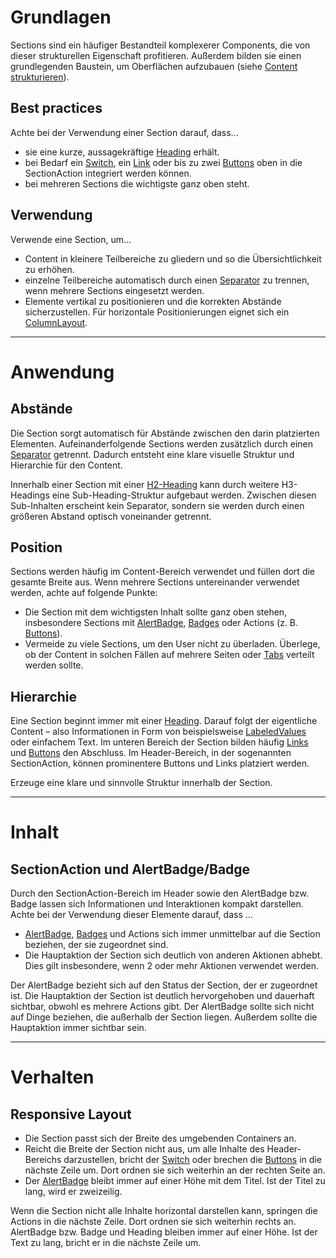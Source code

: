 # Grundlagen

Sections sind ein häufiger Bestandteil komplexerer Components, die von dieser strukturellen Eigenschaft profitieren. Außerdem bilden sie einen grundlegenden Baustein, um Oberflächen aufzubauen (siehe [Content strukturieren](/02-foundations/04-ui-patterns/03-struktur)).

## Best practices

Achte bei der Verwendung einer Section darauf, dass...

- sie eine kurze, aussagekräftige
  [Heading](/03-components/content/heading) erhält.
- bei Bedarf ein [Switch](/03-components/form-controls/switch), ein
  [Link](/03-components/navigations/link) oder bis zu zwei
  [Buttons](/03-components/actions/button) oben in die SectionAction integriert werden können.
- bei mehreren Sections die wichtigste ganz oben steht.

## Verwendung

Verwende eine Section, um...

- Content in kleinere Teilbereiche zu gliedern und so die Übersichtlichkeit zu erhöhen.
- einzelne Teilbereiche automatisch durch einen
  [Separator](/03-components/structure/separator) zu trennen, wenn mehrere Sections eingesetzt werden.
- Elemente vertikal zu positionieren und die korrekten Abstände sicherzustellen. Für horizontale Positionierungen eignet sich ein [ColumnLayout](/03-components/structure/column-layout).

---

# Anwendung

## Abstände

Die Section sorgt automatisch für Abstände zwischen den darin platzierten Elementen. Aufeinanderfolgende Sections werden zusätzlich durch einen [Separator](/03-components/structure/separator) getrennt. Dadurch entsteht eine klare visuelle Struktur und Hierarchie für den Content.

Innerhalb einer Section mit einer [H2-Heading](/03-components/content/heading) kann durch weitere H3-Headings eine Sub-Heading-Struktur aufgebaut werden. Zwischen diesen Sub-Inhalten erscheint kein Separator, sondern sie werden durch einen größeren Abstand optisch voneinander getrennt.

## Position

Sections werden häufig im Content-Bereich verwendet und füllen dort die gesamte
Breite aus. Wenn mehrere Sections untereinander verwendet werden, achte auf
folgende Punkte:

- Die Section mit dem wichtigsten Inhalt sollte ganz oben stehen, insbesondere
  Sections mit [AlertBadge](/03-components/status/alert-badge), [Badges](/03-components/status/badge) oder Actions (z. B. [Buttons](/03-components/actions/button)).
- Vermeide zu viele Sections, um den User nicht zu überladen. Überlege, ob der
  Content in solchen Fällen auf mehrere Seiten oder
  [Tabs](/03-components/navigation/tabs) verteilt werden sollte.

## Hierarchie

Eine Section beginnt immer mit einer [Heading](/03-components/content/heading).
Darauf folgt der eigentliche Content – also Informationen in Form von beispielsweise
[LabeledValues](/03-components/content/labeled-value) oder einfachem Text. Im
unteren Bereich der Section bilden häufig
[Links](/03-components/navigation/link) und
[Buttons](/03-components/actions/button) den Abschluss.
Im Header-Bereich, in der sogenannten SectionAction, können prominentere Buttons und Links platziert werden.

<Do example="hierarchy-do">
  Erzeuge eine klare und sinnvolle Struktur innerhalb der Section.
</Do>

---

# Inhalt

## SectionAction und AlertBadge/Badge

Durch den SectionAction-Bereich im Header sowie den AlertBadge bzw. Badge lassen sich Informationen und
Interaktionen kompakt darstellen. Achte bei der Verwendung dieser Elemente
darauf, dass ...

- [AlertBadge](/03-components/status/alert-badge), [Badges](/03-components/status/badge) und Actions sich immer
  unmittelbar auf die Section beziehen, der sie zugeordnet sind.
- Die Hauptaktion der Section sich deutlich von anderen Aktionen abhebt. Dies
  gilt insbesondere, wenn 2 oder mehr Aktionen
  verwendet werden.

<Do example="alert-badge">
  Der AlertBadge bezieht sich auf den Status der Section, der er zugeordnet ist.
  Die Hauptaktion der Section ist deutlich hervorgehoben und dauerhaft sichtbar,
  obwohl es mehrere Actions gibt.
</Do>

<Dont example="alert-badge-dont">
  Der AlertBadge sollte sich nicht auf Dinge beziehen, die außerhalb der Section
  liegen. Außerdem sollte die Hauptaktion immer sichtbar sein.
</Dont>

---

# Verhalten

## Responsive Layout

- Die Section passt sich der Breite des umgebenden Containers an.
- Reicht die Breite der Section nicht aus, um alle Inhalte des Header-Bereichs
  darzustellen, bricht der [Switch](/03-components/form-controls/switch) oder brechen
  die [Buttons](/03-components/actions/button) in die nächste Zeile um. Dort
  ordnen sie sich weiterhin an der rechten Seite an.
- Der [AlertBadge](/03-components/status/alert-badge) bleibt immer auf einer
  Höhe mit dem Titel. Ist der Titel zu lang, wird er zweizeilig.

<DoAndDont>
  <Info mobile heading="Mobile" example="alert-badge">
    Wenn die Section nicht alle Inhalte horizontal darstellen kann, springen die
    Actions in die nächste Zeile. Dort ordnen sie sich weiterhin rechts an.
  </Info>
  <Info mobile heading="Textumbruch Heading" example="long-heading">
    AlertBadge bzw. Badge und Heading bleiben immer auf einer Höhe. Ist der Text zu lang,
    bricht er in die nächste Zeile um.
  </Info>
</DoAndDont>
